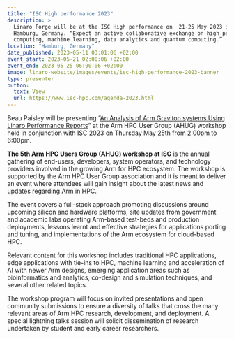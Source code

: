 ```yaml
---
title: "ISC High performance 2023"
description: >
  Linaro Forge will be at the ISC High performance on  21-25 May 2023 in
  Hamburg, Germany. “Expect an active collaborative exchange on high performance
  computing, machine learning, data analytics and quantum computing.”
location: "Hamburg, Germany"
date_published: 2023-05-11 03:01:06 +02:00
event_start: 2023-05-21 02:00:06 +02:00
event_end: 2023-05-25 06:00:06 +02:00
image: linaro-website/images/events/isc-high-performance-2023-banner
type: presenter
button:
  text: View
  url: https://www.isc-hpc.com/agenda-2023.html
---
```


Beau Paisley will be presenting ”[An Analysis of Arm Graviton systems Using Linaro Performance Reports](https://www.isc-hpc.com/agenda-2023.html)” at the Arm HPC User Group (AHUG) workshop held in conjunction with ISC 2023 on Thursday May 25th from 2:00pm to 6:00pm.

**The 5th Arm HPC Users Group (AHUG) workshop at ISC** is the annual gathering of end-users, developers, system operators, and technology providers involved in the growing Arm for HPC ecosystem. The workshop is supported by the Arm HPC User Group association and it is meant to deliver an event where attendees will gain insight about the latest news and updates regarding Arm in HPC.

The event covers a full-stack approach promoting discussions around upcoming silicon and hardware platforms, site updates from government and academic labs operating Arm-based test-beds and production deployments, lessons learnt and effective strategies for applications porting and tuning, and implementations of the Arm ecosystem for cloud-based HPC.

Relevant content for this workshop includes traditional HPC applications, edge applications with tie-ins to HPC, machine learning and acceleration of AI with newer Arm designs, emerging application areas such as bioinformatics and analytics, co-design and simulation techniques, and several other related topics.

The workshop program will focus on invited presentations and open community submissions to ensure a diversity of talks that cross the many relevant areas of Arm HPC research, development, and deployment. A special lightning talks session will solicit dissemination of research undertaken by student and early career researchers.
